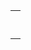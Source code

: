 {| style="margin: 0 0 0.5em 1em; border-collapse:collapse; text-align:center;" border="1" cellpadding="0"
|-
| '''{{{1}}}'''
|-
| '''{{{2}}}'''
|}